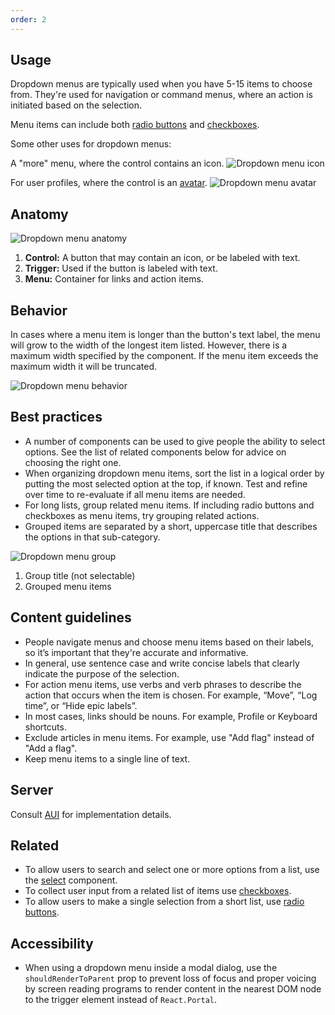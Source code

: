 ```yaml
---
order: 2
---
```


## Usage

Dropdown menus are typically used when you have 5-15 items to choose from. They're used for navigation or command menus, where an action is initiated based on the selection.

Menu items can include both [radio buttons](/components/radio) and [checkboxes](/components/checkbox).

Some other uses for dropdown menus:

A "more" menu, where the control contains an icon.
![Dropdown menu icon](images/dropdown-menu-icon.png)

For user profiles, where the control is an [avatar](/components/avatar).
![Dropdown menu avatar](images/dropdown-menu-avatar.png)

## Anatomy

![Dropdown menu anatomy](images/dropdown-menu.png)

1. **Control:** A button that may contain an icon, or be labeled with text.
1. **Trigger:** Used if the button is labeled with text.
1. **Menu:** Container for links and action items.

## Behavior

In cases where a menu item is longer than the button's text label, the menu will grow to the width of the longest item listed. However, there is a maximum width specified by the component. If the menu item exceeds the maximum width it will be truncated.

![Dropdown menu behavior](images/dropdown-menu-behavior.png)

## Best practices

- A number of components can be used to give people the ability to select options. See the list of related components below for advice on choosing the right one.
- When organizing dropdown menu items, sort the list in a logical order by putting the most selected option at the top, if known. Test and refine over time to re-evaluate if all menu items are needed.
- For long lists, group related menu items. If including radio buttons and checkboxes as menu items, try grouping related actions.
- Grouped items are separated by a short, uppercase title that describes the options in that sub-category.

![Dropdown menu group](images/dropdown-menu-grouping.png)

1. Group title (not selectable)
2. Grouped menu items

## Content guidelines

- People navigate menus and choose menu items based on their labels, so it’s important that they're accurate and informative.
- In general, use sentence case and write concise labels that clearly indicate the purpose of the selection.
- For action menu items, use verbs and verb phrases to describe the action that occurs when the item is chosen. For example, “Move”, “Log time”, or “Hide epic labels”.
- In most cases, links should be nouns. For example, Profile or Keyboard shortcuts.
- Exclude articles in menu items. For example, use "Add flag" instead of "Add a flag".
- Keep menu items to a single line of text.

## Server

Consult [AUI](https://docs.atlassian.com/aui/latest/docs/dropdown.html) for implementation details.

## Related

- To allow users to search and select one or more options from a list, use the [select](/components/select) component.
- To collect user input from a related list of items use [checkboxes](/components/checkbox).
- To allow users to make a single selection from a short list, use [radio buttons](/components/radio).

## Accessibility

- When using a dropdown menu inside a modal dialog, use the `shouldRenderToParent` prop to prevent loss of focus and proper voicing by screen reading programs to render content in the nearest DOM node to the trigger element instead of `React.Portal`.
